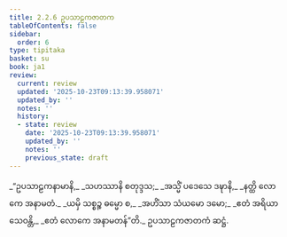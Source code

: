 ```yaml
---
title: 2.2.6 ဥပသာဠကဇာတက
tableOfContents: false
sidebar:
  order: 6
type: tipitaka
basket: su
book: ja1
review:
  current: review
  updated: '2025-10-23T09:13:39.958071'
  updated_by: ''
  notes: ''
  history:
  - state: review
    date: '2025-10-23T09:13:39.958071'
    updated_by: ''
    notes: ''
    previous_state: draft
---
```



<ReviewStatus review={frontmatter.review} showDetails={true} />

<HypothesisAnnotation frontmatter={frontmatter} />

<DynamicBreadcrumb />

<Division number="31" book="ja1" e="ch" v="22" p="41">

<Paragraph number="389" type="verses" book="ja1">
_“ဥပသာဠကနာမာနိ,_  
_သဟဿာနိ စတုဒ္ဒသ;_  
_အသ္မိံ ပဒေသေ ဒဍ္ဎာနိ,_  
_နတ္ထိ လောကေ အနာမတံ._  

</Paragraph>

</Division>
<Division number="32" book="ja1" e="ch" v="22" p="41">

<Paragraph number="390" type="verses" book="ja1">
_ယမှိ သစ္စဉ္စ ဓမ္မော စ,_  
_အဟိံသာ သံယမော ဒမော;_  
_ဧတံ အရိယာ သေဝန္တိ,_  
_ဧတံ လောကေ အနာမတန်”တိ._  


</Paragraph>
</Division>

<Paragraph number="391" type="center" book="ja1">
ဥပသာဠကဇာတကံ ဆဋ္ဌံ.
</Paragraph>